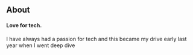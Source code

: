 ## About

#### Love for tech.
I have always had a passion for tech and this became my drive early last year when I went deep dive